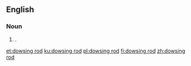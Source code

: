 ==English==

===Noun===
{{en-noun}}

# {{altname|divining rod|nodot=1|lang=en}}.

[[et:dowsing rod]]
[[ku:dowsing rod]]
[[pl:dowsing rod]]
[[fi:dowsing rod]]
[[zh:dowsing rod]]